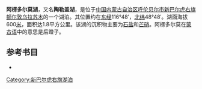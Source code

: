 '''阿楞多尔莫湖'''，又名'''陶勒盖湖'''，是位于[[中国|中国]][[内蒙古自治区|内蒙古自治区]][[呼伦贝尔市|呼伦贝尔市]][[新巴尔虎右旗|新巴尔虎右旗]][[额尔敦乌拉苏木|额尔敦乌拉苏木]]的一个湖泊。其位置约在[[东经|东经]]116°48′，[[北纬|北纬]]48°48′。湖面海拔600[[米_(單位)|米]]，面积达1.8平方公里。该湖的沉积物主要为[[石盐|石盐]]和[[芒硝|芒硝]]。阿楞多尔莫在[[蒙古语|蒙古语]]中的意思是后蹬子。
== 参考书目 ==
*{{cite book|author=牧寒 |title=《内蒙古湖泊》 |year=2003 |publisher=内蒙古人民出版社 |isbn=9787204039883  }}
{{模板:呼伦贝尔市湖泊}}
{{内蒙古小作品}}

[[Category:新巴尔虎右旗湖泊|Category:新巴尔虎右旗湖泊]]